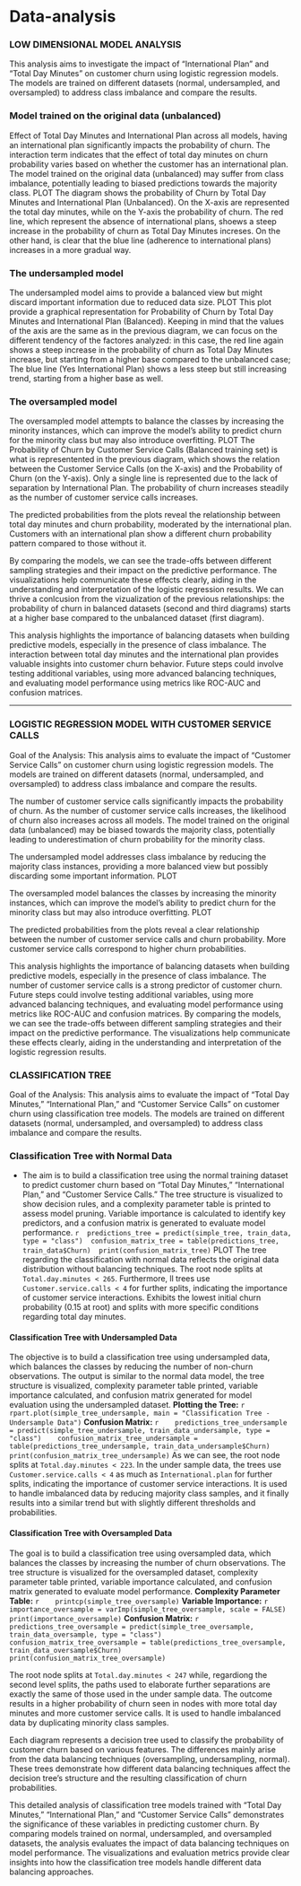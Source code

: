 # Data-analysis
### LOW DIMENSIONAL MODEL ANALYSIS
This analysis aims to investigate the impact of "International Plan" and "Total Day Minutes" on customer churn using logistic regression models. The models are trained on different datasets (normal, undersampled, and oversampled) to address class imbalance and compare the results.

### Model trained on the original data (unbalanced) 
Effect of Total Day Minutes and International Plan across all models, having an international plan significantly impacts the probability of churn. The interaction term indicates that the effect of total day minutes on churn probability varies based on whether the customer has an international plan.
The model trained on the original data (unbalanced) may suffer from class imbalance, potentially leading to biased predictions towards the majority class. 
PLOT
The diagram shows the probability of Churn by Total Day Minutes and International Plan (Unbalanced). On the X-axis are represented the total day minutes, while on the Y-axis the probability of churn. The red line, which represent the absence of international plans, shoews a steep increase in the probability of churn as Total Day Minutes increses. On the other hand, is clear that the blue line (adherence to international plans) increases in a more gradual way.


### The undersampled model
The undersampled model aims to provide a balanced view but might discard important information due to reduced data size.
PLOT
This plot provide a graphical representation for Probability of Churn by Total Day Minutes and International Plan (Balanced). Keeping in mind that the values of the axis are the same as in the previous diagram, we can focus on the different tendency of the factores analyzed: in this case, the red line again shows a steep increase in the probability of churn as Total Day Minutes increase, but starting from a higher base compared to the unbalanced case; The blue line (Yes International Plan) shows a less steep but still increasing trend, starting from a higher base as well.


### The oversampled model
The oversampled model attempts to balance the classes by increasing the minority instances, which can improve the model's ability to predict churn for the minority class but may also introduce overfitting.
PLOT
The Probability of Churn by Customer Service Calls (Balanced training set) is what is representented in the previous diagram, which shows the relation between the Customer Service Calls (on the X-axis) and the Probability of Churn (on the Y-axis). Only a single line is represented due to the lack of separation by International Plan. The probability of churn increases steadily as the number of customer service calls increases.


The predicted probabilities from the plots reveal the relationship between total day minutes and churn probability, moderated by the international plan. Customers with an international plan show a different churn probability pattern compared to those without it.

By comparing the models, we can see the trade-offs between different sampling strategies and their impact on the predictive performance. The visualizations help communicate these effects clearly, aiding in the understanding and interpretation of the logistic regression results. We can thrive a conlcusion from the vizualization of the previous relationships: the probability of churn in balanced datasets (second and third diagrams) starts at a higher base compared to the unbalanced dataset (first diagram).

This analysis highlights the importance of balancing datasets when building predictive models, especially in the presence of class imbalance. The interaction between total day minutes and the international plan provides valuable insights into customer churn behavior. Future steps could involve testing additional variables, using more advanced balancing techniques, and evaluating model performance using metrics like ROC-AUC and confusion matrices.

---

### LOGISTIC REGRESSION MODEL WITH CUSTOMER SERVICE CALLS 
Goal of the Analysis: This analysis aims to evaluate the impact of "Customer Service Calls" on customer churn using logistic regression models. The models are trained on different datasets (normal, undersampled, and oversampled) to address class imbalance and compare the results.

The number of customer service calls significantly impacts the probability of churn. As the number of customer service calls increases, the likelihood of churn also increases across all models.
The model trained on the original data (unbalanced) may be biased towards the majority class, potentially leading to underestimation of churn probability for the minority class.


The undersampled model addresses class imbalance by reducing the majority class instances, providing a more balanced view but possibly discarding some important information.
PLOT


The oversampled model balances the classes by increasing the minority instances, which can improve the model's ability to predict churn for the minority class but may also introduce overfitting.
PLOT


The predicted probabilities from the plots reveal a clear relationship between the number of customer service calls and churn probability. More customer service calls correspond to higher churn probabilities.


This analysis highlights the importance of balancing datasets when building predictive models, especially in the presence of class imbalance. The number of customer service calls is a strong predictor of customer churn. Future steps could involve testing additional variables, using more advanced balancing techniques, and evaluating model performance using metrics like ROC-AUC and confusion matrices.
By comparing the models, we can see the trade-offs between different sampling strategies and their impact on the predictive performance. The visualizations help communicate these effects clearly, aiding in the understanding and interpretation of the logistic regression results.






### CLASSIFICATION TREE
Goal of the Analysis: This analysis aims to evaluate the impact of "Total Day Minutes," "International Plan," and "Customer Service Calls" on customer churn using classification tree models. The models are trained on different datasets (normal, undersampled, and oversampled) to address class imbalance and compare the results. 

### Classification Tree with Normal Data
- The aim is to build a classification tree using the normal training dataset to predict customer churn based on "Total Day Minutes," "International Plan," and "Customer Service Calls." The tree structure is visualized to show decision rules, and a complexity parameter table is printed to assess model pruning. Variable importance is calculated to identify key predictors, and a confusion matrix is generated to evaluate model performance.
   ```r
   predictions_tree = predict(simple_tree, train_data, type = "class")
   confusion_matrix_tree = table(predictions_tree, train_data$Churn)
   print(confusion_matrix_tree)
   ```
PLOT
The tree regarding the classification with normal data reflects the original data distribution without balancing techniques.
The root node splits at `Total.day.minutes < 265`. Furthermore, ll trees use `Customer.service.calls < 4` for further splits, indicating the importance of customer service interactions.
Exhibits the lowest initial churn probability (0.15 at root) and splits with more specific conditions regarding total day minutes.


#### Classification Tree with Undersampled Data
The objective is to build a classification tree using undersampled data, which balances the classes by reducing the number of non-churn observations. The output is similar to the normal data model, the tree structure is visualized, complexity parameter table printed, variable importance calculated, and confusion matrix generated for model evaluation using the undersampled dataset.
**Plotting the Tree:**
   ```r
   rpart.plot(simple_tree_undersample, main = "Classification Tree - Undersample Data")
   ```
 **Confusion Matrix:**
   ```r
   predictions_tree_undersample = predict(simple_tree_undersample, train_data_undersample, type = "class")
   confusion_matrix_tree_undersample = table(predictions_tree_undersample, train_data_undersample$Churn)
   print(confusion_matrix_tree_undersample)
   ```
As we can see, the root node splits at `Total.day.minutes < 223`. In the under sample data, the trees use `Customer.service.calls < 4` as much as `International.plan` for further splits, indicating the importance of customer service interactions. It is used to handle imbalanced data by reducing majority class samples, and it finally results into a similar trend but with slightly different thresholds and probabilities.


#### Classification Tree with Oversampled Data
The goal is to build a classification tree using oversampled data, which balances the classes by increasing the number of churn observations. The tree structure is visualized for the oversampled dataset, complexity parameter table printed, variable importance calculated, and confusion matrix generated to evaluate model performance.
 **Complexity Parameter Table:**
   ```r
   printcp(simple_tree_oversample)
   ```
 **Variable Importance:**
   ```r
   importance_oversample = varImp(simple_tree_oversample, scale = FALSE)
   print(importance_oversample)
   ```
 **Confusion Matrix:**
    ```r
   predictions_tree_oversample = predict(simple_tree_oversample, train_data_oversample, type = "class")
   confusion_matrix_tree_oversample = table(predictions_tree_oversample, train_data_oversample$Churn)
   print(confusion_matrix_tree_oversample)
   ```

The root node splits at `Total.day.minutes < 247` while, regardiong the second level splits, the paths used to elaborate further separations are exactly the same of those used in the under sample data. The outcome results in a higher probability of churn  seen in nodes with more total day minutes and more customer service calls. It is used to handle imbalanced data by duplicating minority class samples.


Each diagram represents a decision tree used to classify the probability of customer churn based on various features. The differences mainly arise from the data balancing techniques (oversampling, undersampling, normal). These trees demonstrate how different data balancing techniques affect the decision tree's structure and the resulting classification of churn probabilities.

This detailed analysis of classification tree models trained with "Total Day Minutes," "International Plan," and "Customer Service Calls" demonstrates the significance of these variables in predicting customer churn. By comparing models trained on normal, undersampled, and oversampled datasets, the analysis evaluates the impact of data balancing techniques on model performance. The visualizations and evaluation metrics provide clear insights into how the classification tree models handle different data balancing approaches.



